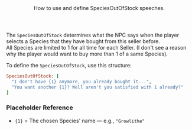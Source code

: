 <Header title="SpeciesOutOfStock">
  How to use and define SpeciesOutOfStock speeches.
</Header>

The `SpeciesOutOfStock` determines what the NPC says when the player selects a Species that they have bought from this seller before. 
<br/>
All Species are limited to 1 for all time for each Seller. (I don't see a reason why the player would want to buy more than 1 of a same Species).

<SPSpeeches speech="SpeciesOutOfStock"/>

To define the `SpeciesOutOfStock`, use this structure:
<br/>
```ruby 
SpeciesOutOfStock: [
  "I don't have {1} anymore, you already bought it...", 
  "You want another {1}? Well aren't you satisfied with 1 already?"
]
```
### Placeholder Reference 
- `{1}` = The chosen Species' name — e.g., `"Growlithe"`
<ImageWithCaption src="/images/documentation/poke-market/SpeciesOutOfStock 1.png" caption="SpeciesOutOfStock Example 1"/>
<ImageWithCaption src="/images/documentation/poke-market/SpeciesOutOfStock 2.png" caption="SpeciesOutOfStock Example 2"/>